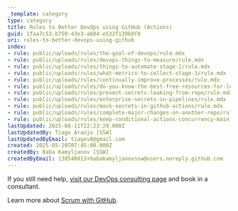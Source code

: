 ```yaml
---
_template: category
type: category
title: Rules to Better DevOps using GitHub (Actions)
guid: 1faa7c53-b750-43e3-a604-e532f139b0f0
uri: rules-to-better-devops-using-github
index:
- rule: public/uploads/rules/the-goal-of-devops/rule.mdx
- rule: public/uploads/rules/devops-things-to-measure/rule.mdx
- rule: public/uploads/rules/things-to-automate-stage-2/rule.mdx
- rule: public/uploads/rules/what-metrics-to-collect-stage-3/rule.mdx
- rule: public/uploads/rules/continually-improve-processes/rule.mdx
- rule: public/uploads/rules/do-you-know-the-best-free-resources-for-learning-devops/rule.mdx
- rule: public/uploads/rules/prevent-secrets-leaking-from-repo/rule.mdx
- rule: public/uploads/rules/enterprise-secrets-in-pipelines/rule.mdx
- rule: public/uploads/rules/mask-secrets-in-github-actions/rule.mdx
- rule: public/uploads/rules/complete-major-changes-on-another-repo/rule.mdx
- rule: public/uploads/rules/keep-conditional-actions-concurrency-main-workflow/rule.mdx
lastUpdated: 2025-08-11T22:23:29.000Z
lastUpdatedBy: Tiago Araújo [SSW]
lastUpdatedByEmail: tiagov8@gmail.com
created: 2025-05-20T07:45:00.000Z
createdBy: Baba Kamyljanov [SSW]
createdByEmail: 138548013+babakamyljanovssw@users.noreply.github.com
---
```


If you still need help, [visit our DevOps consulting page](https://www.ssw.com.au/ssw/Consulting/DevOps.aspx) and book in a consultant.

Learn more about [Scrum with GitHub](/rules-to-better-scrum-using-github).
